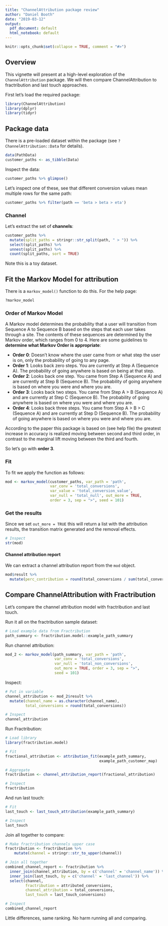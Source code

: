 ```yaml
---
title: "ChannelAttribution package review"
author: "Daniel Booth"
date: "2019-03-12"
output:
  pdf_document: default
  html_notebook: default
---
```


```r
knitr::opts_chunk$set(collapse = TRUE, comment = "#>")
```

## Overview

This vignette will present at a high-level exploration of the
`ChannelAttribution` package. We will then compare ChannelAttribution to
fractribution and last touch approaches.

First let's load the required package:
```r
library(ChannelAttribution)
library(dplyr)
library(tidyr)
```

## Package data

There is a pre-loaded dataset within the package (see
`?ChannelAttribution::Data` for details).

```r
data(PathData)
customer_paths <- as_tibble(Data)
```

Inspect the data:
```r
customer_paths %>% glimpse()
```

Let's inspect one of these, see that different conversion values mean multiple
rows for the same path:

```r
customer_paths %>% filter(path == 'beta > beta > eta')
```

### Channel

Let's extract the set of **channels**:
```r
customer_paths %>%
  mutate(split_paths = stringr::str_split(path, " > ")) %>%
  select(split_paths) %>%
  unnest(split_paths) %>%
  count(split_paths, sort = TRUE)
```

Note this is a toy dataset.

## Fit the Markov Model for attribution

There is a `markov_model()` function to do this. For the help page:

```r
?markov_model
```

### Order of Markov Model

A Markov model determines the probability that a user will transition from
Sequence A to Sequence B based on the steps that each user takes through a site.
The contents of these sequences are determined by the Markov order, which ranges
from 0 to 4. Here are some guidelines to **determine what Markov Order is appropriate**:

* **Order 0**: Doesn’t know where the user came from or what step the user is on, only the probability of going to any page.
* **Order 1**: Looks back zero steps. You are currently at Step A (Sequence A). The probability of going anywhere is based on being at that step.
* **Order 2**: Looks back one step. You came from Step A (Sequence A) and are currently at Step B (Sequence B). The probability of going anywhere is based on where you were and where you are.
* **Order 3**: Looks back two steps. You came from Step A > B (Sequence A) and are currently at Step C (Sequence B). The probability of going anywhere is based on where you were and where you are.
* **Order 4**: Looks back three steps. You came from Step A > B > C (Sequence A) and are currently at Step D (Sequence B). The probability of going anywhere is based on where you were and where you are.

According to the paper this package is based on (see help file) the greatest
increase in accuracy is realized moving between second and third order, in
contrast to the marginal lift moving between the third and fourth.

So let's go with **order 3**.

### Fit

To fit we apply the function as follows:

```r
mod <- markov_model(customer_paths, var_path = 'path', 
                    var_conv = 'total_conversions',
                    var_value = 'total_conversion_value',
                    var_null = 'total_null', out_more = TRUE,
                    order = 3, sep = ">", seed = 101)
```

### Get the results

Since we set `out_more = TRUE` this will return a list with the attribution
results, the transition matrix generated and the removal effects.

```r
# Inspect
str(mod)
```

#### Channel attribution report

We can extract a channel attribution report from the `mod` object.

```r
mod$result %>% 
  mutate(perc_contribution = round(total_conversions / sum(total_conversions), 2))
```

## Compare ChannelAttribution with Fractribution

Let's compare the channel attribution model with fractribution and last touch.

Run it all on the fractribution sample dataset:

```r
# Load example data from Fractribution
path_summary <- fractribution.model::example_path_summary
```

Run channel attribution:

```r
mod_2 <- markov_model(path_summary, var_path = 'path', 
                      var_conv = 'total_conversions',
                      var_null = 'total_non_conversions',
                      out_more = TRUE, order = 3, sep = ">",
                      seed = 101)
```

Inspect:

```r
# Put in variable
channel_attribution <- mod_2$result %>% 
  mutate(channel_name = as.character(channel_name),
         total_conversions = round(total_conversions))

# Inspect
channel_attribution
```

Run Fractribution:

```r
# Load library
library(fractribution.model)

# Fit
fractional_attribution <- attribution_fit(example_path_summary,
                                          example_path_customer_map)

# Aggregate
fractribution <- channel_attribution_report(fractional_attribution)

# Inspect
fractribution
```

And run last touch:

```r
# Fit
last_touch <- last_touch_attribution(example_path_summary)

# Inspect
last_touch
```

Join all together to compare:

```r
# Make fractribution channels upper case
fractribution <- fractribution %>% 
    mutate(channel = stringr::str_to_upper(channel))

# Join all together
combined_channel_report <- fractribution %>% 
  inner_join(channel_attribution, by = c('channel' = 'channel_name')) %>% 
  inner_join(last_touch, by = c('channel' = 'last_channel')) %>% 
  select(channel,
         fractribution = attributed_conversions,
         channel_attribution = total_conversions,
         last_touch = last_touch_conversions)

# Inspect
combined_channel_report
```

Little differences, same ranking. No harm running all and comparing.
